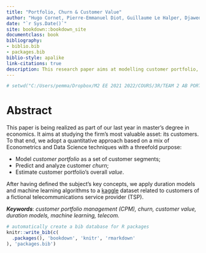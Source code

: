 ```yaml
---
title: "Portfolio, Churn & Customer Value"
author: "Hugo Cornet, Pierre-Emmanuel Diot, Guillaume Le Halper, Djawed Mancer"
date: "`r Sys.Date()`"
site: bookdown::bookdown_site
documentclass: book
bibliography:
- biblio.bib
- packages.bib
biblio-style: apalike
link-citations: true
description: This research paper aims at modelling customer portfolio, churn and customer value.
---
```


```r
# setwd("C:/Users/pemma/Dropbox/M2 EE 2021 2022/COURS/3R/TEAM 2 AB PORTEFEUILLE/04 - RAPPORT/bookdown")
```


# Abstract{-#abstract}

This paper is being realized as part of our last year in master's degree in economics. It aims at studying the firm's most valuable asset: its customers. To that end, we adopt a quantitative approach based on a mix of Econometrics and Data Science techniques with a threefold purpose:

- Model *customer portfolio* as a set of customer segments; 
- Predict and analyze customer *churn*; 
- Estimate customer portfolio's overall *value*.

After having defined the subject's key concepts, we apply duration models and machine learning algorithms to a [kaggle](https://www.kaggle.com/yeanzc/telco-customer-churn-ibm-dataset) dataset related to customers of a fictional telecommunications service provider (TSP).

***Keywords***: *customer portfolio management (CPM), churn, customer value, duration models, machine learning, telecom.* 

```r
# automatically create a bib database for R packages
knitr::write_bib(c(
  .packages(), 'bookdown', 'knitr', 'rmarkdown'
), 'packages.bib')
```



